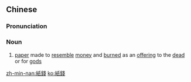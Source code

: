 {{also|纸钱}}
==Chinese==
{{zh-forms|s=纸钱}}

===Pronunciation===
{{zh-pron
|m=zhǐqián
|c=zi2 cin4-2,zi2 cin4
|mn=chóa-chîⁿ
|cat=n
}}

===Noun===
{{zh-noun}}

# [[paper]] made to [[resemble]] [[money]] and [[burn]]ed as an [[offering]] to the [[dead]] or for [[god]]s

[[zh-min-nan:紙錢]]
[[ko:紙錢]]